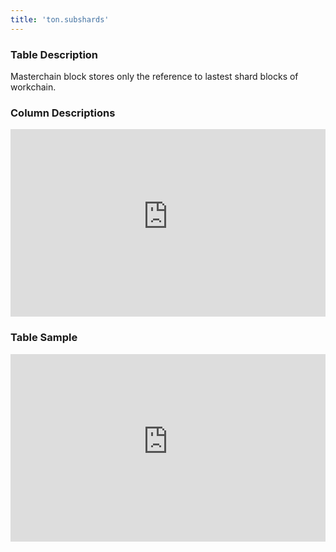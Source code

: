 ```yaml
---
title: 'ton.subshards'
---
```


### Table Description
Masterchain block stores only the reference to lastest shard blocks of workchain.
### Column Descriptions

<div>
    <iframe
        src="https://doc-embed-app.chainbasehq.com/columns/ton.subshards"
        width="100%"
        height="300px"
        frameBorder="0"
        scrolling="no"
    ></iframe>
</div>

### Table Sample

<div>
    <iframe
        src="https://doc-embed-app.chainbasehq.com/data/ton.subshards"
        width="100%"
        height="300px"
        frameBorder="0"
        scrolling="no"
    ></iframe>
</div>
